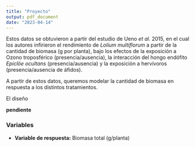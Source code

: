 ```yaml
---
title: "Proyecto"
output: pdf_document
date: "2023-04-14"
---
```


Estos datos se obtuvieron a partir del estudio de Ueno *et al.* 2015, en el cual los autores infirieron el rendimiento de *Lolium multiflorum* a partir de la cantidad de biomasa (g por planta), bajo los efectos de la exposición a Ozono troposférico (presencia/ausencia), la interacción del hongo endófito *Epiclöe ocultans* (presencia/ausencia) y la exposición a hervívoros (presencia/ausencia de áfidos).

A partir de estos datos, queremos modelar la cantidad de biomasa en respuesta a los distintos tratamientos.

El diseño 


**pendiente**

### Variables

* **Variable de respuesta:** Biomasa total (g/planta)